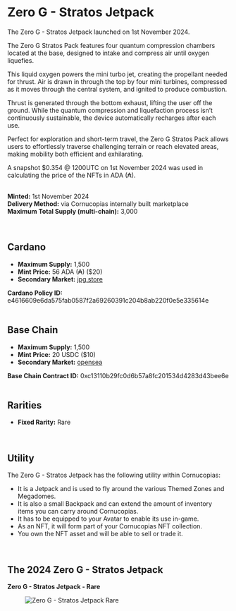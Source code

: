 # Zero G - Stratos Jetpack  

The Zero G - Stratos Jetpack launched on 1st November 2024.  

The Zero G Stratos Pack features four quantum compression chambers located at the base, designed to intake and compress air until oxygen liquefies.  

This liquid oxygen powers the mini turbo jet, creating the propellant needed for thrust. Air is drawn in through the top by four mini turbines, compressed as it moves through the central system, and ignited to produce combustion.  

Thrust is generated through the bottom exhaust, lifting the user off the ground. While the quantum compression and liquefaction process isn’t continuously sustainable, the device automatically recharges after each use.  

Perfect for exploration and short-term travel, the Zero G Stratos Pack allows users to effortlessly traverse challenging terrain or reach elevated areas, making mobility both efficient and exhilarating.  

<div className="note-box">
  A snapshot $0.354 @ 1200UTC on 1st November 2024 was used in calculating the price of the NFTs in ADA (₳).
</div>  

</br>

**Minted:** 1st November 2024  
**Delivery Method:** via Cornucopias internally built marketplace  
**Maximum Total Supply (multi-chain):** 3,000  

</br>

## Cardano  

- **Maximum Supply:** 1,500  
- **Mint Price:** 56 ADA (₳) ($20)  
- **Secondary Market:** [jpg.store](https://www.jpg.store/collection/e4616609e6da575fab0587f2a69260391c204b8ab220f0e5e335614e)  

<div className="note-box success transparent">
  <b>Cardano Policy ID:</b> e4616609e6da575fab0587f2a69260391c204b8ab220f0e5e335614e
</div>  

</br>

## Base Chain  

- **Maximum Supply:** 1,500  
- **Mint Price:** 20 USDC ($10)  
- **Secondary Market:** [opensea](https://opensea.io/collection/zero-g-stratos)  

<div className="note-box success transparent">
  <b>Base Chain Contract ID:</b> 0xc13110b29fc0d6b57a8fc201534d4283d43bee6e
</div>  

</br>

## Rarities  

- **Fixed Rarity:** <span className="rarity-rare">Rare</span>  

</br>

## Utility  

The Zero G - Stratos Jetpack has the following utility within Cornucopias:  

<ul className="styled-list">
  <li>It is a Jetpack and is used to fly around the various Themed Zones and Megadomes.</li>
  <li>It is also a small Backpack and can extend the amount of inventory items you can carry around Cornucopias.</li>
  <li>It has to be equipped to your Avatar to enable its use in-game.</li>
  <li>As an NFT, it will form part of your Cornucopias NFT collection.</li>
  <li>You own the NFT asset and will be able to sell or trade it.</li>
</ul>  

</br>

## The 2024 Zero G - Stratos Jetpack  

**Zero G - Stratos Jetpack - Rare**  
<figure className="img-center">
  <img src="/images/nfts/packs/zero-g/rare.avif" alt="Zero G - Stratos Jetpack Rare" />
</figure>  

